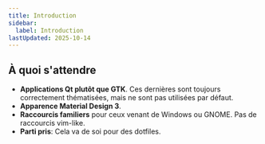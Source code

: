 ```yaml
---
title: Introduction
sidebar:
  label: Introduction
lastUpdated: 2025-10-14
---
```


## À quoi s'attendre

- **Applications Qt plutôt que GTK**. Ces dernières sont toujours correctement thématisées, mais ne sont pas utilisées par défaut.
- **Apparence Material Design 3**.
- **Raccourcis familiers** pour ceux venant de Windows ou GNOME. Pas de raccourcis vim-like.
- **Parti pris**: Cela va de soi pour des dotfiles.
